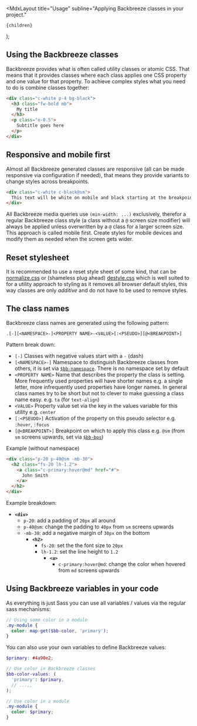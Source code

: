 
  <MdxLayout
    title="Usage"
    subline="Applying Backbreeze classes in your project."
  >
    {children}
  </MdxLayout>
);

## Using the Backbreeze classes

Backbreeze provides what is often called utility classes or atomic CSS. That means that it provides classes where each class applies one CSS property and one value for that property. To achieve complex styles what you need to do is combine classes together:

```html
<div class="c-white p-4 bg-black">
  <h3 class="fw-bold mb">
    My title
  </h3>
  <p class="o-0.5">
    Subtitle goes here
  </p>
</div>
```

## Responsive and mobile first

Almost all Backbreeze generated classes are responsive (all can be made responsive via configuration if needed), that means they provide variants to change styles across breakpoints.

```html
<div class="c-white c-black@sm">
  This text will be white on mobile and black starting at the breakpoint `sm`
</div>
```

All Backbreeze media queries use `(min-width: ...)` exclusively, therefor a regular Backbreeze class style (a class without a `@` screen size modifier) will always be applied unless overwritten by a `@` class for a larger screen size. This approach is called mobile first. Create styles for mobile devices and modify them as needed when the screen gets wider.

## Reset stylesheet

It is recommended to use a reset style sheet of some kind, that can be [normalize.css](https://necolas.github.io/normalize.css/) or (shameless plug ahead) [destyle.css](https://nicolas-cusan.github.io/destyle.css/) which is well suited to for a utility approach to styling as it removes all browser default styles, this way classes are only _additive_ and do not have to be used to remove styles.

## The class names

Backbreeze class names are generated using the following pattern:

```
.[-][<NAMESPACE>-]<PROPERTY NAME>-<VALUE>[:<PSEUDO>][@<BREAKPOINT>]
```

Pattern break down:

- `[-]` Classes with negative values start with a `-` (dash)
- `[<NAMESPACE>-]` Namespace to distinguish Backbreeze classes from others, it is set via [`$bb-namespace`](/configuration/#bb-namespace). There is no namespace set by default
- `<PROPERTY NAME>` Name that describes the property the class is setting. More frequently used properties will have shorter names e.g. a single letter, more infrequently used properties have longer names. In general class names try to be short but not to clever to make guessing a class name easy. e.g. `ta` (for `text-align`)
- `<VALUE>` Property value set via the key in the values variable for this utility e.g. `center`
- `[:<PSEUDO>]` Activation of the property on this pseudo selector e.g. `:hover`, `:focus`
- `[@<BREAKPOINT>]` Breakpoint on which to apply this class e.g. `@sm` (from `sm` screens upwards, set via [`$bb-bps`](/configuration/#bb-bps))

Example (without namespace)

```html
<div class="p-20 p-40@sm -mb-30">
  <h2 class="fs-20 lh-1.2">
    <a class="c-primary:hover@md" href="#">
      John Smith
    </a>
  </h2>
</div>
```

Example breakdown:

- **`<div>`**
  - `p-20`: add a padding of `20px` all around
  - `p-40@sm`: change the padding to `40px` from `sm` screens upwards
  - `-mb-30`: add a negative margin of `30px` on the bottom
    - **`<h2>`**
      - `fs-20`: set the the font size to `20px`
      - `lh-1.2`: set the line height to `1.2`
        - **`<a>`**
          - `c-primary:hover@md`: change the color when hovered from `md` screens upwards

## Using Backbreeze variables in your code

As everything is just Sass you can use all variables / values via the regular sass mechanisms:

```scss
// Using some color in a module
.my-module {
  color: map-get($bb-color, 'primary');
}
```

You can also use your own variables to define Backbreeze values:

```scss
$primary: #4a90e2;

// Use color in Backbreeze classes
$bb-color-values: (
  'primary': $primary,
  // ...,,
);

// Use color in a module
.my-module {
  color: $primary;
}
```
